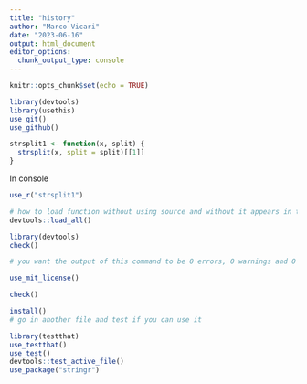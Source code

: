 ```yaml
---
title: "history"
author: "Marco Vicari"
date: "2023-06-16"
output: html_document
editor_options: 
  chunk_output_type: console
---
```


```r
knitr::opts_chunk$set(echo = TRUE)
```

```r
library(devtools)
library(usethis)
use_git()
use_github()
```

```r

strsplit1 <- function(x, split) {
  strsplit(x, split = split)[[1]]
}

```
In console
```r

use_r("strsplit1")

# how to load function without using source and without it appears in the environment. SUper important!
devtools::load_all()
```

```r
library(devtools)
check()

# you want the output of this command to be 0 errors, 0 warnings and 0 notes. If something shows up (error, warning or note) solve it right away. 

use_mit_license()

```

```r
check()
```

```r
install()
# go in another file and test if you can use it
```

```r
library(testthat)
use_testthat()
use_test()
devtools::test_active_file()
use_package("stringr")
```

